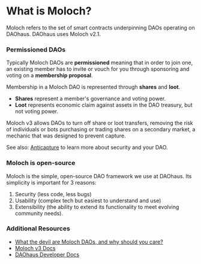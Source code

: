# What is Moloch?

Moloch refers to the set of smart contracts underpinning DAOs operating on DAOhaus. DAOhaus uses Moloch v2.1.

### Permissioned DAOs

Typically Moloch DAOs are **permissioned** meaning that in order to join one, an existing member has to invite or vouch for you through sponsoring and voting on a **membership proposal**.

Membership in a Moloch DAO is represented through **shares** and **loot**.

- **Shares** represent a member's governance and voting power.
- **Loot** represents economic claim against assets in the DAO treasury, but not voting power.

Moloch v3 allows DAOs to turn off share or loot transfers, removing the risk of individuals or bots purchasing or trading shares on a secondary market, a mechanic that was designed to prevent capture.

See also: [Anticapture](https://mirror.xyz/hq.spengrah.eth/f6bZ6cPxJpP-4K_NB7JcjbU0XblJcaf7kVLD75dOYRQ) to learn more about security and your DAO.

### Moloch is open-source

Moloch is the simple, open-source DAO framework we use at DAOhaus. Its simplicity is important for 3 reasons:

1. Security (less code, less bugs)
2. Usability (complex tech but easiest to understand and use)
3. Extensibility (the ability to extend its functionality to meet evolving community needs).

### Additional Resources

- [What the devil are Moloch DAOs, and why should you care?](https://daohaus.mirror.xyz/U_JQtheSzdpRFqQwf9Ow3LgLNG0WMZ6ibAyrjWDu_fc)
- [Moloch v3 Docs](https://moloch.daohaus.fun/)
- [DAOhaus Developer Docs](/developers)
